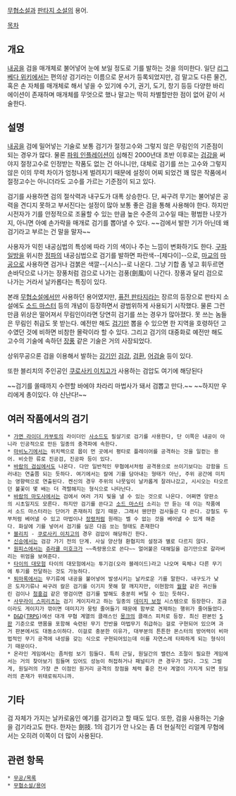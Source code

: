 {{{+1 劍氣}}}

[[무협소설]]과 [[판타지 소설]]의 용어.

[[목차]]

== 개요 == 
[[내공]]을 검을 매개체로 불어넣어 눈에 보일 정도로 기를 발하는 것을 의미한다. 일단 [[리그베다 위키]]에서는 편의상 검기라는 이름으로 문서가 등록되었지만, 검 말고도 다른 물건, 혹은 손 자체를 매개체로 해서 넣을 수 있기에 수기, 권기, 도기, 창기 등등 다양한 바리에이션이 존재하며 매개체를 무엇으로 했나 말고는 딱히 차별할만한 점이 없어 같이 서술한다.

== 설명 ==
[[내공]]을 검에 밀어넣는 기술로 보통 검기가 절정고수와 그렇지 않은 무림인의 기준점이 되는 경우가 많다. 물론 [[파워 인플레이션]]이 심해진 2000년대 초반 이후로는 [[검강]]을 써야지 절정고수로 인정받는 작품도 없는 건 아니니만, 대체로 검기를 쓰는 고수와 그렇지 않은 이의 무력 차이가 엄청나게 벌려지기 때문에 설정이 어찌 되었건 꽤 많은 작품에서 절정고수는 아니더라도 고수를 가르는 기준점이 되고 있다.

검기를 사용하면 검의 절삭력과 내구도가 대폭 상승한다. 단, 싸구려 무기는 불어넣은 공력을 견디지 못하고 부서진다는 설정이 많아 보통 좋은 검을 통해 사용해야 한다. 하지만 시전자가 기를 안정적으로 조율할 수 있는 만큼 높은 수준의 고수일 때는 평범한 나뭇가지, 아니면 아예 손가락을 매개로 검기를 뽑아낼 수 있다. ~~검에서 발한 기가 아닌데 왜 검기라고 부르는 건 말을 말자~~ 

사용자가 익힌 내공심법의 특성에 따라 기의 색이나 주는 느낌이 변화하기도 한다. [[구파일방]]을 위시한 [[정파]]의 내공심법으로 검기를 발하면 파란색--[제다이]--으로, [[마교]]의 [[마공]]으로 사용하면 검거나 검붉은 색깔--[시스]--로 나온다. 그냥 기합 좀 넣고 휘두르면 손바닥으로 나가는 장풍처럼 검으로 나가는 검풍(劍風)이 나간다. 장풍과 달리 검으로 나가는 거라서 날카롭다는 특징이 있다. 

본래 [[무협소설]]에서만 사용하던 용어였지만, [[퓨전 판타지]]라는 장르의 등장으로 판타지 소설에도 [[소드 마스터]] 등의 개념이 등장하면서 광범위하게 사용되기 시작했다. 물론 그런 만큼 위상은 떨어져서 무림인이라면 당연히 검기를 쓰는 경우가 많아졌다. 못 쓰는 놈들은 무림인 취급도 못 받는다. 예전만 해도 [[검기]]만 뽑을 수 있으면 한 지역을 호령하던 고수였던 것에 비하면 비참한 몰락이라 할 수 있다. 그리고 검기의 대중화로 예전만 해도 고수의 기술에 속하던 [[장풍]] 같은 기술은 거의 사장되었다.

상위무공으론 검을 이용해서 발하는 [[강기]]인 [[검강]], [[검환]], [[어검술]] 등이 있다.

또한 블리치의 주인공인 [[쿠로사키 이치고]]가 사용하는 검압도 여기에 해당된다

~~검기를 쏠때까지 수련할 바에야 차라리 마법사가 돼서 검뽑고 만다.~~ ~~하지만 우리에게 총이있다. 야 신난다!~~

== 여러 작품에서의 검기 ==
 * [[가면 라이더 카부토]]의 라이더인 [[사소드]]도 필살기로 검기를 사용한다, 단 이쪽은 내공이 아니라 인공적으로 만든 일종의 충격파에 속한다.
 * [[마비노기]]에서는 위치렉으로 몹이 먼 곳에서 평타로 플레이어를 공격하는 것을 일컫는 용어. 비슷한 류로 진공검, 진공파 등이 있다.
 * [[바람의 검심]]에서도 나온다. 다만 일반적인 무협에서처럼 공격용으로 쓰이기보다는 강함을 드러내는 연출쯤 되는 듯하다. 여기에서는 칼에 기를 담아내는 형태가 아닌, 주위 공간에 미치는 영향력으로 연출된다. 켄신의 경우 주위의 나뭇잎이 날카롭게 잘려나갔고, 시시오는 타오르던 불꽃이 몇 배는 더 격렬해지는 형식으로 나타난다.
 * [[바람의 마도사]]에서는 검에서 여러 가지 빛을 낼 수 있는 것으로 나온다. 어쩌면 양판소의 시초일지도 모른다. 하지만 검기를 쓴다고 [[소드 마스터]] 소리는 안 듣는 데 이는 작품에서 소드 마스터라는 단어가 존재하지 않기 때문. 그래서 웬만한 검사들은 다 쓴다. 강철도 두부처럼 베어낼 수 있고 마법이나 [[정령]]처럼 원래는 벨 수 없는 것을 베어낼 수 있게 해준다. 화살에 기를 넣어서 검기를 실은 다음 쏘는 형태도 존재한다
 * [[블리치]] - [[쿠로사키 이치고]]의 경우 검압이 해당하긴 한다.
 * [[신승]]에서는 검강 가기 전의 단계. 사실 양산형 환협지의 설정과 별로 다르지 않다.
 * [[원피스]]에서는 [[쥬라큘 미호크]]가 ~~측량용으로 쓴다~~ 얼어붙은 대해일을 검기만으로 갈라버리는 위엄을 보여준다.
 * [[타이의 대모험]] 타이의 대모험에서는 투기검(오라 블레이드)라고 나오며 육체나 다른 무기에 투기를 전달하는 것도 가능하다.
 * [[퇴마록]]에서는 무기류에 내공을 불어넣어 발생시키는 날카로운 기를 말한다. 내구도가 낮은 도자기류나 싸구려 칼은 검기를 이기지 못해 잘 깨지지만, 이현함의 [[월향]] 같은 귀신들린 검이나 [[청홍검]] 같은 명검이면 검기를 발해도 충분히 버틸 수 있는 듯하다.
 * [[사무라이 스피리츠]]는 검기 게이지라고 하는 일종의 [[데미지 보정]] 시스템으로 등장한다. 조금이라도 게이지가 깎이면 데미지가 뭉텅 줄어들기 때문에 함부로 견제하는 행위가 줄어들었다.
 * [[던전 앤 드래곤 시리즈|D&D]]([[TRPG]])에선 대개 무협 계열의 클래스인 [[몽크(던전 앤 드래곤 시리즈)|몽크]]의 클래스 피처로 등장. 최신 판본인 [[Dungeons & Dragons 5th|5판]] 기준으로 맨몸을 포함해 숙련된 무기 전반을 마법무기 취급하는 걸로 구현되어 있으며 과거 판본에서도 대동소이하다. 이걸로 충분한 이유가, 대부분의 튼튼한 몬스터의 방어력이 비마법적인 무기 공격에 내성을 갖는 식으로 구현되어있는데 이를 자연스레 타파하게 되는 형식이기 때문이다.
 * 온라인 게임에서는 좀처럼 보기 힘들다. 특히 근딜, 원딜간의 밸런스 조절이 필요한 게임에서는 거의 찾아보기 힘들며 있어도 성능이 허접하거나 패널티가 큰 경우가 많다. 그도 그럴게, 원딜러의 가장 큰 이점인 원거리 공격의 장점을 체력 좋은 전사 계열이 가지게 되면 원딜러의 존재가 위태로워지니까.

== 기타 ==
검 자체가 가지는 날카로움인 예기를 검기라고 할 때도 있다. 또한, 검을 사용하는 기술을 검기라고도 한다. 한자는 劍技. 1의 검기가 안 나오는 좀 더 현실적인 리얼계 무협에서는 오히려 이쪽이 더 많이 사용된다.

== 관련 항목 ==
 * [[무공/목록]]
 * [[무협소설/용어]]
